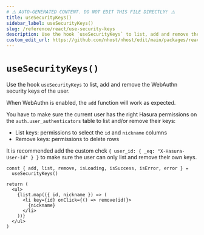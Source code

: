 ```yaml
---
# ⚠️ AUTO-GENERATED CONTENT. DO NOT EDIT THIS FILE DIRECTLY! ⚠️
title: useSecurityKeys()
sidebar_label: useSecurityKeys()
slug: /reference/react/use-security-keys
description: Use the hook `useSecurityKeys` to list, add and remove the WebAuthn security keys of the user.
custom_edit_url: https://github.com/nhost/nhost/edit/main/packages/react/src/useSecurityKeys.ts#L73
---
```


# `useSecurityKeys()`

Use the hook `useSecurityKeys` to list, add and remove the WebAuthn security keys of the user.

When WebAuthn is enabled, the `add` function will work as expected.

You have to make sure the current user has the right Hasura permissions on the `auth.user_authenticators` table to list and/or remove their keys:

- List keys: permissions to select the `id` and `nickname` columns
- Remove keys: permissions to delete rows

It is recommended add the custom chck `{ user_id: { _eq: "X-Hasura-User-Id" } }` to make sure the user can only list and remove their own keys.

```tsx
const { add, list, remove, isLoading, isSuccess, isError, error } =
  useSecurityKeys()

return (
  <ul>
    {list.map(({ id, nickname }) => (
      <li key={id} onClick={() => remove(id)}>
        {nickname}
      </li>
    ))}
  </ul>
)
```
